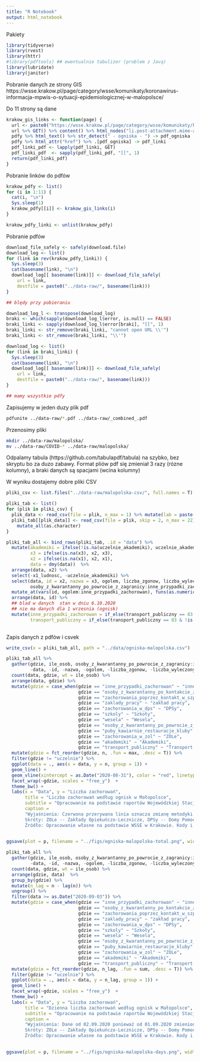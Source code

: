 ```yaml
---
title: "R Notebook"
output: html_notebook
---
```


Pakiety

```r
library(tidyverse)
library(rvest)
library(httr)
#library(pdftools) ## ewentualnie tabulizer (problem z Javą)
library(lubridate)
library(janitor)
```

Pobranie danych ze strony GIS https://wsse.krakow.pl/page/category/wsse/komunikaty/koronawirus-informacja-mpwis-o-sytuacji-epidemiologicznej-w-malopolsce/

Do 11 strony są dane 

```r

krakow_gis_links <- function(page) {
  url <- paste0("https://wsse.krakow.pl/page/category/wsse/komunikaty/koronawirus-informacja-mpwis-o-sytuacji-epidemiologicznej-w-malopolsce/page/", page, "/")
  url %>% GET() %>% content() %>% html_nodes("li.post-attachment.mime-application-pdf > a") -> pdfy
  pdfy %>% html_text() %>% str_detect(" - ogniska - ") -> pdf_ogniska
  pdfy %>% html_attr("href") %>% .[pdf_ogniska] -> pdf_linki
  pdf_linki_pdf <- lapply(pdf_linki, GET)
  pdf_linki_pdf  <- sapply(pdf_linki_pdf, "[[", 1)
  return(pdf_linki_pdf)
}

``` 

Pobranie linków do pdfów

```r
krakow_pdfy <- list()
for (i in 1:11) {
  cat(i, "\n")
  Sys.sleep(1)
  krakow_pdfy[[i]] <- krakow_gis_links(i) 
}

krakow_pdfy_linki <- unlist(krakow_pdfy)

```

Pobranie pdfów

```r
download_file_safely <- safely(download.file)
download_log <- list()
for (link in rev(krakow_pdfy_linki)) {
  Sys.sleep(3)
  cat(basename(link), "\n")
  download_log[[ basename(link)]] <- download_file_safely(
    url = link,  
    destfile = paste0("../data-raw/", basename(link)))
}

## blędy przy pobieraniu

download_log_l <- transpose(download_log)
braki <- which(sapply(download_log_l$error, is.null) == FALSE)
braki_linki <- sapply(download_log_l$error[braki], "[[", 1)
braki_linki <- str_remove(braki_linki, "cannot open URL \\'")
braki_linki <- str_remove(braki_linki, "\\'")

download_log <- list()
for (link in braki_linki) {
  Sys.sleep(3)
  cat(basename(link), "\n")
  download_log[[ basename(link)]] <- download_file_safely(
    url = link,  
    destfile = paste0("../data-raw/", basename(link)))
}

## mamy wszystkie pdfy
```

Zapisujemy w jeden duzy plik pdf

```bash
pdfunite ../data-raw/*.pdf ../data-raw/_combined_.pdf
```

Przenosimy pliki

```bash
mkdir ../data-raw/malopolska/
mv ../data-raw/COVID-* ../data-raw/malopolska/
```

Odpalamy tabula (https://github.com/tabulapdf/tabula) na szybko, bez skryptu bo za duzo zabawy. Format pliów pdf się zmieniał 3 razy (rózne kolumny), a braki danych są spacjami (wcina kolumny)

W wyniku dostajemy dobre pliki CSV

```r
pliki_csv <- list.files("../data-raw/malopolska-csv/", full.names = T)

pliki_tab <- list()
for (plik in pliki_csv) {
  plik_data <- read_csv(file = plik, n_max = 1) %>% mutate(lab = paste(X3, X4)) %>% pull(lab) %>% str_extract("\\d{1,2}\\.\\d{1,2}\\.\\d{4}")
  pliki_tab[[plik_data]] <- read_csv(file = plik, skip = 2, n_max = 22) %>%  janitor::clean_names()  %>%
    mutate_all(as.character)
}

pliki_tab_all <- bind_rows(pliki_tab, .id = "data") %>%
  mutate(akademiki = ifelse(!is.na(uczelnie_akademiki), uczelnie_akademiki, akademiki),
         x3 = ifelse(is.na(x3), x2, x3),
         x2 = ifelse(is.na(x1), x2, x1),
         data = dmy(data))  %>%
  arrange(data, x2) %>%
  select(-x1_ludnosc, -uczelnie_akademiki) %>%
  select(data, id = x2, nazwa = x3, ogolem, liczba_zgonow, liczba_wyleczonych, 
         osoby_z_kwarantanny_po_powrocie_z_zagranicy:inne_przypadki_zachorowan) %>%
  mutate_at(vars(id, ogolem:inne_przypadki_zachorowan), funs(as.numeric(str_remove_all(., " ")))) %>%
  arrange(data, id) %>%
  ## blad w danych  stan w dniu 6.10.2020 
  ## nie ma danych dla 1 wrzesnia (ognisk)
  mutate(inne_przypadki_zachorowan = if_else(transport_publiczny == 83 & !is.na(transport_publiczny), 83, inne_przypadki_zachorowan),
         transport_publiczny = if_else(transport_publiczny == 83 & !is.na(transport_publiczny), 0, transport_publiczny)) 
  
```

Zapis danych z pdfów i csvek

```r
write_csv(x = pliki_tab_all, path = "../data/ogniska-malopolska.csv")
```

```r
pliki_tab_all %>%
  gather(gdzie, ile_osob, osoby_z_kwarantanny_po_powrocie_z_zagranicy:inne_przypadki_zachorowan, 
         -data, -id, -nazwa, -ogolem, -liczba_zgonow, -liczba_wyleczonych) %>%
  count(data, gdzie, wt = ile_osob) %>%
  arrange(data, gdzie) %>%
  mutate(gdzie = case_when(gdzie == "inne_przypadki_zachorowan" ~ "inne przypadki",
                           gdzie == "osoby_z_kwarantanny_po_kontakcie_z_osoba_zakazona" ~ "kwarantanna: po kontakcie",
                           gdzie == "zachorowania_poprzez_kontakt_w_szpitalu_lub_przychodni" ~  "szpital lub przychodnia",
                           gdzie == "zaklady_pracy" ~ "zakład pracy",
                           gdzie == "zachorowania_w_dps" ~ "DPSy",
                           gdzie == "szkoly" ~ "Szkoły",
                           gdzie == "wesela" ~ "Wesela",
                           gdzie == "osoby_z_kwarantanny_po_powrocie_z_zagranicy" ~ "Kwarantanna: zagranica",
                           gdzie == "puby_kawiarnie_restauracje_kluby" ~ "Puby, kawiarnie, restauracje, kluby",
                           gdzie == "zachorowania_w_zol" ~ "ZOLe",
                           gdzie == "akademiki" ~ "Akademiki",
                           gdzie == "transport_publiczny" ~ "Transport publiczny")) %>%
  mutate(gdzie = fct_reorder(gdzie, n, .fun = max, .desc = T)) %>%
  filter(gdzie != "uczelnie") %>%
  ggplot(data = ., aes(x = data, y = n, group = 1)) +
  geom_line() + 
  geom_vline(xintercept = as.Date("2020-08-31"), color = "red", linetype = "dashed") + 
  facet_wrap(~gdzie, scales = "free_y")  +
  theme_bw() +
  labs(x = "Data", y = "Liczba zachorowań", 
       title = "Liczba zachorowań według ognisk w Małopolsce",
       subtitle = "Opracowanie na podstawie raportów Wojewódzkiej Stacji Sanitarno-Epidemiologicznej w Krakowie",
       caption = 
       "Wyjaśnienia: Czerwona przerywana linia oznacza zmianę metodyki raportowania po 01.09.2020 (nie było rozróżnienia na szkoły, wesela itp). Dla 01.09.2020 nie ma raportu w pdf.
       Skróty: ZOLe -- Zakłady Opiekuńczo-Lecznicze, DPSy -- Domy Pomocy Społecznej, Kwarantanna -- dotyczy stwierdzenia zachorowania w trakcie odbywania kwarantanny (po wcześniejszym kontakcie).
       Źródło: Opracowanie własne na podstawie WSSE w Krakowie. Kody i dane dostępne są na https://github.com/BERENZ/covid-roznosci. Wszelkie błędy są po mojej stronie (@mberesewicz)") -> p
  

ggsave(plot = p, filename = "../figs/ogniska-malopolska-total.png", width = 12, height = 6)
```



```r
pliki_tab_all %>%
  gather(gdzie, ile_osob, osoby_z_kwarantanny_po_powrocie_z_zagranicy:inne_przypadki_zachorowan, 
         -data, -id, -nazwa, -ogolem, -liczba_zgonow, -liczba_wyleczonych) %>%
  count(data, gdzie, wt = ile_osob) %>%
  arrange(gdzie, data)  %>%
  group_by(gdzie) %>%
  mutate(n_lag = n - lag(n)) %>%
  ungroup() %>%
  filter(data >= as.Date("2020-09-03")) %>%
  mutate(gdzie = case_when(gdzie == "inne_przypadki_zachorowan" ~ "inne przypadki",
                           gdzie == "osoby_z_kwarantanny_po_kontakcie_z_osoba_zakazona" ~ "kwarantanna: po kontakcie",
                           gdzie == "zachorowania_poprzez_kontakt_w_szpitalu_lub_przychodni" ~  "szpital lub przychodnia",
                           gdzie == "zaklady_pracy" ~ "zakład pracy",
                           gdzie == "zachorowania_w_dps" ~ "DPSy",
                           gdzie == "szkoly" ~ "Szkoły",
                           gdzie == "wesela" ~ "Wesela",
                           gdzie == "osoby_z_kwarantanny_po_powrocie_z_zagranicy" ~ "Kwarantanna: zagranica",
                           gdzie == "puby_kawiarnie_restauracje_kluby" ~ "Puby, kawiarnie, restauracje, kluby",
                           gdzie == "zachorowania_w_zol" ~ "ZOLe",
                           gdzie == "akademiki" ~ "Akademiki",
                           gdzie == "transport_publiczny" ~ "Transport publiczny")) %>%
  mutate(gdzie = fct_reorder(gdzie, n_lag, .fun = sum, .desc = T)) %>%
  filter(gdzie != "uczelnie") %>%
  ggplot(data = ., aes(x = data, y = n_lag, group = 1)) +
  geom_line() + 
  facet_wrap(~gdzie, scales = "free_y")  +
  theme_bw() +
  labs(x = "Data", y = "Liczba zachorowań", 
       title = "Dzienna liczba zachorowań według ognisk w Małopolsce",
       subtitle = "Opracowanie na podstawie raportów Wojewódzkiej Stacji Sanitarno-Epidemiologicznej w Krakowie",
       caption = 
       "Wyjaśnienia: Dane od 02.09.2020 ponieważ od 01.09.2020 zmieniono metodykę reportowania. Dla 01.09.2020 nie ma raportu w pdf.
       Skróty: ZOLe -- Zakłady Opiekuńczo-Lecznicze, DPSy -- Domy Pomocy Społecznej, Kwarantanna -- dotyczy stwierdzenia zachorowania w trakcie odbywania kwarantanny (po wcześniejszym kontakcie).
       Źródło: Opracowanie własne na podstawie WSSE w Krakowie. Kody i dane dostępne są na https://github.com/BERENZ/covid-roznosci. Wszelkie błędy są po mojej stronie (@mberesewicz)") -> p
  

ggsave(plot = p, filename = "../figs/ogniska-malopolska-days.png", width = 12, height = 6)
```


